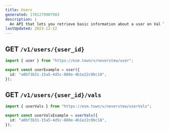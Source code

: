 ```yaml
---
title: Users
generated: 1701279907983
description: |
  An API that lets you retrieve basic information about a user on Val Town
lastUpdated: 2023-12-22
---
```


## GET `/v1/users/{user_id}`

```ts title="Example" val
import { user } from "https://esm.town/v/neverstew/user";

export const userExample = user({
  id: "a0bf3b31-15a5-4d5c-880e-4b1e22c9bc18",
});
```

## GET `/v1/users/{user_id}/vals`

```ts title="Example" val
import { userVals } from "https://esm.town/v/neverstew/userVals";

export const userValsExample = userVals({
  id: "a0bf3b31-15a5-4d5c-880e-4b1e22c9bc18",
});
```